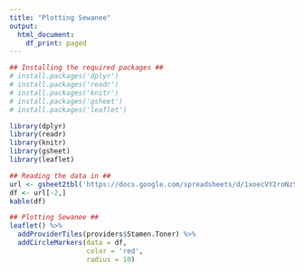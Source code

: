```yaml
---
title: "Plotting Sewanee"
output:
  html_document:
    df_print: paged
---
```

```r
## Installing the required packages ##
# install.packages('dplyr')
# install.packages('readr')
# install.packages('knitr')
# install.packages('gsheet')
# install.packages('leaflet')
```

```r
library(dplyr)
library(readr)
library(knitr)
library(gsheet)
library(leaflet)
```

```r
## Reading the data in ##
url <- gsheet2tbl('https://docs.google.com/spreadsheets/d/1xoecVY2roNzS2gpt8UnvhGhCxrocXjJMpji9eUgiDMw/edit?usp=sharing')
df <- url[-2,]
kable(df)
```

```r
## Plotting Sewanee ##
leaflet() %>% 
  addProviderTiles(providers$Stamen.Toner) %>% 
  addCircleMarkers(data = df,
                   color = 'red', 
                   radius = 10)
```








